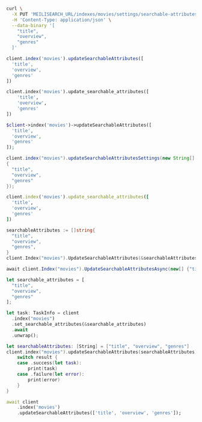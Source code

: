 <CodeGroup>

```bash cURL
curl \
  -X PUT 'MEILISEARCH_URL/indexes/movies/settings/searchable-attributes' \
  -H 'Content-Type: application/json' \
  --data-binary '[
    "title",
    "overview",
    "genres"
  ]'
```


```javascript JS
client.index('movies').updateSearchableAttributes([
  'title',
  'overview',
  'genres'
])
```


```python Python
client.index('movies').update_searchable_attributes([
    'title',
    'overview',
    'genres'
])
```


```php PHP
$client->index('movies')->updateSearchableAttributes([
  'title',
  'overview',
  'genres'
]);
```


```java Java
client.index("movies").updateSearchableAttributesSettings(new String[]
{
  "title",
  "overview",
  "genres"
});
```


```ruby Ruby
client.index('movies').update_searchable_attributes([
  'title',
  'overview',
  'genres'
])
```


```go Go
searchableAttributes := []string{
  "title",
  "overview",
  "genres",
}
client.Index("movies").UpdateSearchableAttributes(&searchableAttributes)
```


```csharp C#
await client.Index("movies").UpdateSearchableAttributesAsync(new[] {"title", "overview", "genres"});
```


```rust Rust
let searchable_attributes = [
  "title",
  "overview",
  "genres"
];

let task: TaskInfo = client
  .index("movies")
  .set_searchable_attributes(&searchable_attributes)
  .await
  .unwrap();
```


```swift Swift
let searchableAttributes: [String] = ["title", "overview", "genres"]
client.index("movies").updateSearchableAttributes(searchableAttributes) { (result) in
    switch result {
    case .success(let task):
        print(task)
    case .failure(let error):
        print(error)
    }
}
```


```dart Dart
await client
    .index('movies')
    .updateSearchableAttributes(['title', 'overview', 'genres']);
```

</CodeGroup>